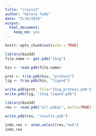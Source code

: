 ```yaml
---
title: "class12"
author: "Helena Tubb"
date: "5/10/2018"
output: 
  html_document: 
    keep_md: yes
---
```


```r
knitr::opts_chunk$set(echo = TRUE)
```

```r
library(bio3d)
file.name <- get.pdb("1hsg")
```

```r
hiv <- read.pdb(file.name)
```

```r
prot <- trim.pdb(hiv, "protein")
lig <- trim.pdb(hiv, "ligand")

write.pdb(prot, file="1hsg_protein.pdb")
write.pdb(lig, "1hsg_ligand.pdb")
```

```r
library(bio3d)
res <- read.pdb("all.pdbqt", multi=TRUE)

write.pdb(res, "results.pdb")
```

```r
inds.res <- atom.select(res,"noh")
inds.res
```





